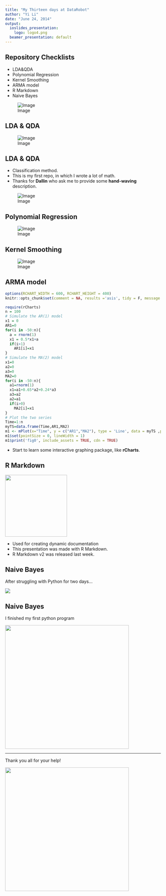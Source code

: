 ```yaml
---
title: "My Thirteen days at DataRobot"
author: "Yi Li"
date: "June 24, 2014"
output:
  ioslides_presentation:
    logo: logo4.png
  beamer_presentation: default
---
```


## Repository Checklists
<div class="columns-2">

- LDA&QDA
- Polynomial Regression
- Kernel Smoothing
- ARMA model
- R Markdown
- Naive Bayes

![Image](logo.png)
</div>

## LDA & QDA

<div class="centered">
![Image](lda.png)
</div>

## LDA & QDA

- Classification method.
- This is my first repo, in which I wrote a lot of math.
- Thanks for **Dallin** who ask me to provide some **hand-waving** description.

<div class="centered">
![Image](handwave.gif)
</div>

## Polynomial Regression

<div class="centered">
![Image](poly.png)
</div>

## Kernel Smoothing

<div class="centered">
![Image](kernel.png)
</div>

## ARMA model

```r
options(RCHART_WIDTH = 600, RCHART_HEIGHT = 400)
knitr::opts_chunk$set(comment = NA, results ='asis', tidy = F, message = F)
```

```r
require(rCharts)
n = 100
# Simulate the AR(1) model
x1 = 0
AR1=0
for(i in -50:n){
  a = rnorm(1)
  x1 = 0.5*x1+a
  if(i>1)
    AR1[i]=x1
}
# Simulate the MA(2) model
x1=0
a2=0
a3=0
MA2=0
for(i in -50:n){
  a1=rnorm(1)
  x1=a1+0.65*a2+0.24*a3
  a3=a2
  a2=a1
  if(i>0)
    MA2[i]=x1
}
# Plot the two series
Time=1:n
myTS=data.frame(Time,AR1,MA2)
m1 <- mPlot(x="Time", y = c("AR1","MA2"), type = 'Line', data = myTS ,parseTime=FALSE)
m1$set(pointSize = 0, lineWidth = 1)
m1$print('fig0', include_assets = TRUE, cdn = TRUE)
```

- Start to learn some interactive graphing package, like **rCharts**.

## R Markdown

<div class="centered">
<img src="rmd.png" height="200px"/>
</div>

- Used for creating dynamic documentation
- This presentation was made with R Markdown.
- R Markdown v2 was released last week. 

## Naive Bayes

After struggling with Python for two days...

<div class="centered">
<img src="python.png" />
</div>

## Naive Bayes

I finished my first python program

<img src="ipnb.png" height="400px"/>

---

<div class="centered">
Thank you all for your help!

<img src="logo4.png" height="400px"/>
</div>

